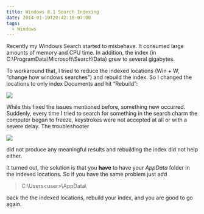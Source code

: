 ```yaml
---
title: Windows 8.1 Search Indexing
date: 2014-01-10T20:42:18-07:00
tags:
  - Windows
---
```

Recently my Windows Search started to misbehave. It consumed large amounts of memory and CPU time. In addition, the index (in C:\ProgramData\Microsoft\Search\Data) grew to several gigabytes.

To workaround that, I tried to reduce the indexed locations (Win + W, “change how windows searches”) and rebuild the index. So I changed the locations to only index Documents and hit “Rebuild”:

![](/assets/wp-content/uploads/2014/01/image.png)

While this fixed the issues mentioned before, something new occurred. Suddenly, every time I tried to search for something in the search charm the computer began to freeze, keystrokes were not accepted at all or with a severe delay. The troubleshooter

![](/assets/wp-content/uploads/2014/01/image1.png)

did not produce any meaningful results and rebuilding the index did not help either.

It turned out, the solution is that you **have** to have your _AppData_ folder in the indexed locations. So if you have the same problem just add

> C:\Users\<user>\AppData\

back the the indexed locations, rebuild your index, and you are good to go again.